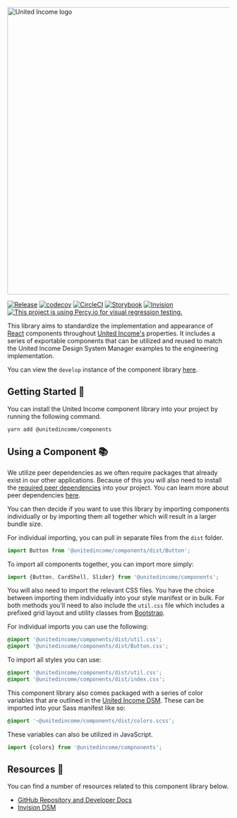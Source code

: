 
<Meta title="Introduction" />

<img
  src="https://i.imgur.com/rPP3kdY.png"
  alt="United Income logo"
  width="650"
/>

[![Release](https://img.shields.io/github/package-json/v/unitedincome/components)](https://github.com/UnitedIncome/components/releases) [![codecov](https://codecov.io/gh/UnitedIncome/components/branch/master/graph/badge.svg?token=O1vKU2SVdc)](https://codecov.io/gh/UnitedIncome/components) [![CircleCI](https://circleci.com/gh/UnitedIncome/components.svg?style=svg&circle-token=d8c505b4412cf8d13df383f7b5411ea9dc5d3e6a)](https://circleci.com/gh/UnitedIncome/components) [![Storybook](https://cdn.jsdelivr.net/gh/storybooks/brand@master/badge/badge-storybook.svg)](https://ui.unitedincome.com) [![Invision](https://img.shields.io/badge/Invision-DSM-%23fd3366)](https://projects.invisionapp.com/dsm/united-income-design-system/united-income-brand) [![This project is using Percy.io for visual regression testing.](https://percy.io/static/images/percy-badge.svg)](https://percy.io/United-Income/Component-Library)

This library aims to standardize the implementation and appearance of [React](https://reactjs.org/) components throughout [United Income's](https://unitedincome.com) properties. It includes a series of exportable components that can be utilized and reused to match the United Income Design System Manager examples to the engineering implementation.

You can view the `develop` instance of the component library [here](https://ui.unitedincome.com/develop/?path=/docs/introduction--page).

## Getting Started 🚀

You can install the United Income component library into your project by running the following command.

```shell
yarn add @unitedincome/components
```

## Using a Component 📚

We utilize peer dependencies as we often require packages that already exist in our other applications. Because of this you will also need to install the [required peer dependencies](https://github.com/UnitedIncome/components/blob/master/package.json#L109) into your project. You can learn more about peer dependencies [here](https://nodejs.org/es/blog/npm/peer-dependencies/).

You can then decide if you want to use this library by importing components individually or by importing them all together which will result in a larger bundle size.

For individual importing, you can pull in separate files from the `dist` folder.

```javascript
import Button from '@unitedincome/components/dist/Button';
```

To import all components together, you can import more simply:

```javascript
import {Button, CardShell, Slider} from '@unitedincome/components';
```

You will also need to import the relevant CSS files. You have the choice between importing them individually into your style manifest or in bulk. For both methods you'll need to also include the `util.css` file which includes a prefixed grid layout and utility classes from [Bootstrap](https://getbootstrap.com/).

For individual imports you can use the following:

```scss
@import '@unitedincome/components/dist/util.css';
@import '@unitedincome/components/dist/Button.css';
```

To import all styles you can use:

```scss
@import '@unitedincome/components/dist/util.css';
@import '@unitedincome/components/dist/index.css';
```

This component library also comes packaged with a series of color variables that are outlined in the [United Income DSM](https://projects.invisionapp.com/dsm/united-income-design-system/united-income-brand). These can be imported into your Sass manifest like so:

```scss
@import '~@unitedincome/components/dist/colors.scss';
```

These variables can also be utilized in JavaScript.

```javascript
import {colors} from '@unitedincome/compnonents';
```

## Resources 🍕

You can find a number of resources related to this component library below.

- [GitHub Repository and Developer Docs](https://github.com/UnitedIncome/components)
- [Invision DSM](https://projects.invisionapp.com/dsm/united-income-design-system/united-income-brand)
